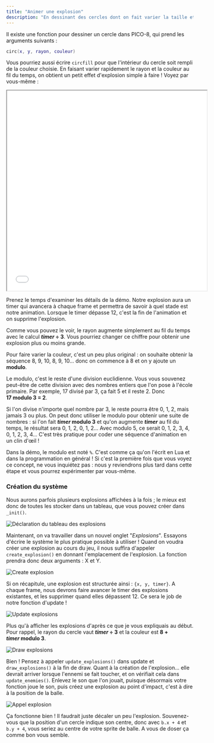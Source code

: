 ```yaml
---
title: "Animer une explosion"
description: "En dessinant des cercles dont on fait varier la taille et la couleur, on peut réaliser un effet d'explosion !"
---
```


Il existe une fonction pour dessiner un cercle dans PICO-8, qui prend les arguments suivants :

```lua
circ(x, y, rayon, couleur)
```

Vous pourriez aussi écrire `circfill` pour que l'intérieur du cercle soit rempli de la couleur choisie. En faisant varier rapidement le rayon et la couleur au fil du temps, on obtient un petit effet d'explosion simple à faire ! Voyez par vous-même :

<iframe width="538" height="539"
  src="/jeux-pico-8/demo-explosions/index.html">
</iframe>

Prenez le temps d'examiner les détails de la démo. Notre explosion aura un timer qui avancera à chaque frame et permettra de savoir à quel stade est notre animation. Lorsque le timer dépasse 12, c'est la fin de l'animation et on supprime l'explosion.

Comme vous pouvez le voir, le rayon augmente simplement au fil du temps avec le calcul ***timer* ÷ 3**. Vous pourriez changer ce chiffre pour obtenir une explosion plus ou moins grande.

Pour faire varier la couleur, c'est un peu plus original : on souhaite obtenir la séquence 8, 9, 10, 8, 9, 10... donc on commence à 8 et on y ajoute un **modulo**.

Le modulo, c'est le reste d'une division euclidienne. Vous vous souvenez peut-être de cette division avec des nombres entiers que l'on pose à l'école primaire. Par exemple, 17 divisé par 3, ça fait 5 et il reste 2. Donc **17 modulo 3 = 2**.

Si l'on divise n'importe quel nombre par 3, le reste pourra être 0, 1, 2, mais jamais 3 ou plus. On peut donc utiliser le modulo pour obtenir une suite de nombres : si l'on fait ***timer* modulo 3** et qu'on augmente ***timer*** au fil du temps, le résultat sera 0, 1, 2, 0, 1, 2... Avec modulo 5, ce serait 0, 1, 2, 3, 4, 0, 1, 2, 3, 4... C'est très pratique pour coder une séquence d'animation en un clin d'œil !

Dans la démo, le modulo est noté `%`. C'est comme ça qu'on l'écrit en Lua et dans la programmation en général ! Si c'est la première fois que vous voyez ce concept, ne vous inquiétez pas : nous y reviendrons plus tard dans cette étape et vous pourrez expérimenter par vous-même.

### Création du système

Nous aurons parfois plusieurs explosions affichées à la fois ; le mieux est donc de toutes les stocker dans un tableau, que vous pouvez créer dans `_init()`.

<Image
  src="tableau-explosions.png"
  alt="Déclaration du tableau des explosions"
  classes="pixelated"
/>

Maintenant, on va travailler dans un nouvel onglet "*Explosions*". Essayons d'écrire le système le plus pratique possible à utiliser ! Quand on voudra créer une explosion au cours du jeu, il nous suffira d'appeler `create_explosion()` en donnant l'emplacement de l'explosion. La fonction prendra donc deux arguments : X et Y.

<Image
  src="create-explosion.png"
  alt="Create explosion"
  caption="Pour un meilleur effet, chaque explosion devrait jouer un son !"
  classes="pixelated"
/>

Si on récapitule, une explosion est structurée ainsi : `{x, y, timer}`. A chaque frame, nous devrons faire avancer le timer des explosions existantes, et les supprimer quand elles dépassent 12. Ce sera le job de notre fonction d'update !

<Image
  src="update-explosions.png"
  alt="Update explosions"
  classes="pixelated"
/>

Plus qu'à afficher les explosions d'après ce que je vous expliquais au début. Pour rappel, le rayon du cercle vaut ***timer* ÷ 3** et la couleur est **8 + *timer* modulo 3**.

<Image
  src="draw-explosions.png"
  alt="Draw explosions"
  classes="pixelated"
/>

Bien ! Pensez à appeler `update_explosions()` dans update et `draw_explosions()` à la fin de draw. Quant à la création de l'explosion... elle devrait arriver lorsque l'ennemi se fait toucher, et on vérifiait cela dans `update_enemies()`. Enlevez le son que l'on jouait, puisque désormais votre fonction joue le son, puis créez une explosion au point d'impact, c'est à dire à la position de la balle.

<Image
  src="appel-explosion.png"
  alt="Appel explosion"
  classes="pixelated"
/>

Ça fonctionne bien ! Il faudrait juste décaler un peu l'explosion. Souvenez-vous que la position d'un cercle indique son centre, donc avec `b.x + 4` et `b.y + 4`, vous seriez au centre de votre sprite de balle. A vous de doser ça comme bon vous semble.

